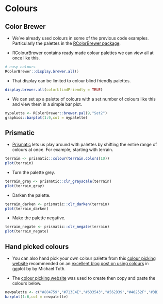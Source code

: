 # Colours

## Color Brewer

* We've already used colours in some of the previous code examples. Particularly the palettes in the [RColorBrewer package](https://www.datanovia.com/en/blog/the-a-z-of-rcolorbrewer-palette).

* RColourBrewer contains ready made colour palettes we can view all at once like this.

```r
# easy colours
RColorBrewer::display.brewer.all()
```

* That display can be limited to colour blind friendly palettes.

```r
display.brewer.all(colorblindFriendly = TRUE)
```

* We can set up a palette of colours with a set number of colours like this and view them in a simple bar plot.

```r
mypalette <- RColorBrewer::brewer.pal(9,"Set2") 
graphics::barplot(1:9,col = mypalette)
```

## Prismatic

* [Prismatic](https://github.com/EmilHvitfeldt/prismatic) lets us play around with palettes by shifting the entire range of colours at once. For example, starting with terrain.

```r
terrain <- prismatic::colour(terrain.colors(10))
plot(terrain)
```

* Turn the palette grey.

```r
terrain_gray <- prismatic::clr_grayscale(terrain)
plot(terrain_gray)
```

* Darken the palette.

```r
terrain_darken <- prismatic::clr_darken(terrain)
plot(terrain_darken)
```

* Make the palette negative.

```r
terrain_negate <- prismatic::clr_negate(terrain)
plot(terrain_negate)
```

## Hand picked colours

* You can also hand pick your own colour palette from this [colour picking website](http://tristen.ca/hcl-picker/) recommended on an [excellent blog post on using colours](https://michaeltoth.me/a-detailed-guide-to-ggplot-colors.html) in ggplot by by Michael Toth.

* The [colour picking website](http://tristen.ca/hcl-picker/) was used to create then copy and paste the colours below.

```r
newpalette <- c("#804759","#713E4E","#633543","#562D39","#48252F","#3B1D25")
barplot(1:6,col = newpalette)
```